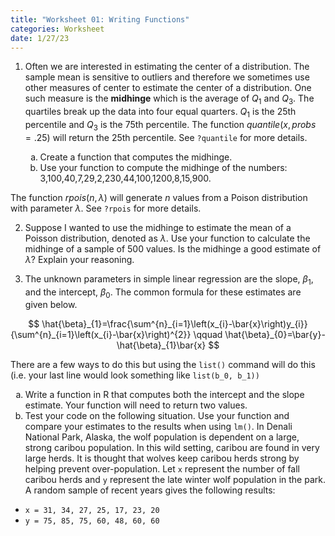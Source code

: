```yaml
---
title: "Worksheet 01: Writing Functions"
categories: Worksheet
date: 1/27/23
---
```


1. Often we are interested in estimating the center of a distribution. The sample mean is sensitive to outliers and therefore we sometimes use other measures of center to estimate the center of a distribution. One such measure is the **midhinge** which is the average of $Q_{1}$ and $Q_{3}$. The quartiles break up the data into four equal quarters. $Q_{1}$ is the 25th percentile and $Q_{3}$ is the 75th percentile.
[The function $quantile(x, probs=.25)$ will return the 25th percentile. See `?quantile` for more details.]{.aside}

    a. Create a function that computes the midhinge.
    b. Use your function to compute the midhinge of the numbers: 3,100,40,7,29,2,230,44,100,1200,8,15,900.
    
[The function $rpois(n,\lambda)$ will generate $n$ values from a Poison distribution with parameter $\lambda$. See `?rpois` for more details.]{.aside}

2. Suppose I wanted to use the midhinge to estimate the mean of a Poisson distribution, denoted as $\lambda$. Use your function to calculate the midhinge of a sample of 500 values. Is the midhinge a good estimate of $\lambda$? Explain your reasoning.


3. The unknown parameters in simple linear regression are the slope, $\beta_{1}$, and the intercept, $\beta_{0}$. The common formula for these estimates are given below. 

$$
\hat{\beta}_{1}=\frac{\sum^{n}_{i=1}\left(x_{i}-\bar{x}\right)y_{i}}{\sum^{n}_{i=1}\left(x_{i}-\bar{x}\right)^{2}}
\qquad 
\hat{\beta}_{0}=\bar{y}-\hat{\beta}_{1}\bar{x}
$$

[There are a few ways to do this but using the `list()` command will do this (i.e. your last line would look something like `list(b_0, b_1))`
]{.aside}

  a. Write a function in R that computes both the intercept and the slope estimate. Your     function will need to return two values. 
  b. Test your code on the following situation. Use your function and compare your estimates to the results when using `lm()`. In Denali National Park, Alaska, the wolf population is dependent on a large, strong caribou population. In this wild setting, caribou are found in very large herds. It is thought that wolves keep caribou herds strong by helping prevent over-population. Let `x` represent the number of fall caribou herds and `y` represent the late winter wolf population in the park. A random sample of recent years gives the following results:

* `x = 31, 34, 27, 25, 17, 23, 20`
* `y = 75, 85, 75, 60, 48, 60, 60`


